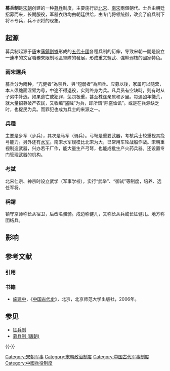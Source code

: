 {{Otheruses|募兵制 (消歧義)|other=同名或類似名的其它條目描述}}


{{多個問題|
{{dead end|time=2014-03-07T11:35:12+00:00}}
{{primarysources|time=2014-03-07T11:35:12+00:00}}
{{No footnotes|time=2014-03-07T08:18:49+00:00}}
}}
'''募兵制'''是[[宋朝|宋朝]]创建的一种[[募兵|募兵]]制度，主要施行於[[北宋|北宋]]、[[南宋|南宋]]兩個朝代。士兵由朝廷招募而来，长期服役，军器衣粮均由朝廷供给，由专门将领统御，改变了府兵制下将不专兵，兵不识将的现象。

==起源==
募兵制起源于[[唐|唐]]末[[藩鎮割據|藩鎮割據]]形成的[[五代十國|五代十國]]各種兵制的衍伸，导致宋朝一開是設立一連串的文官職務來限制地區軍隊的發展，形成重文輕武、強幹弱枝的國家特色。
===兩宋選兵===
募兵分为兩种，“亢健者”為禁兵、與“短弱者”為厢兵。应募以後，家属可以随营，本人须黵面涅臂为号，中途不得退役，实则终身为兵。凡兵员有空缺時，则有时从子弟中补选。如果逃亡或犯罪，惩罚极重，甚至株连亲属和乡里。每遇凶年饑荒，就大量招募破产农民，又收编“盗贼”为兵，即所谓“除盗恤饥”。或是在兵源缺乏时，也捉民为兵。而罪犯也成为兵士的来源之一。
===兵種===
主要是步军（步兵），其次是马军（骑兵）。弓弩是重要武器，考核兵士较重视其挽弓能力。另外还有[[水军|水军]]。南宋水军规模比北宋为大，已常用车轮战船作战。宋朝重视制造武器，兴办若干厂作，能大量生产弓弩，也能成批生产火药兵器。还设置专门管理武器的机构。
===考試===
北宋仁宗、神宗时设立武学（军事学校），实行“武举”、“御试”等制度，培养、选任军将。
===稱謂===
镇守京师称长从宿卫，后改名彍骑。戍边称健儿，又称长从兵或长征健儿。地方称团结兵。

==影响==

==参考文献==

=== 引用 ===
{{Reflist}}
===书籍===
* [[施建中|施建中]]，《[[中国古代史|中国古代史]]》，北京，北京师范大学出版社，2006年。
==参见==
*[[征兵制|征兵制]]
*[[募兵制_(唐朝)|募兵制 (唐朝)]]
{{-}}

[[Category:宋朝军事|Category:宋朝军事]]
[[Category:宋朝政治制度|Category:宋朝政治制度]]
[[Category:中国古代军事制度|Category:中国古代军事制度]]
[[Category:中國兵役制度|Category:中國兵役制度]]